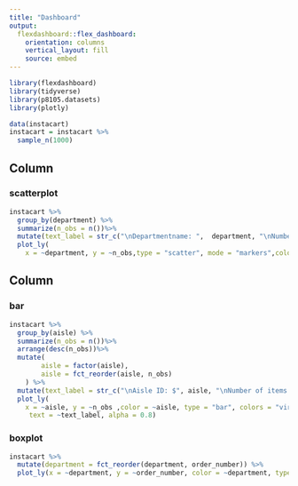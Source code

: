 ```yaml
---
title: "Dashboard"
output: 
  flexdashboard::flex_dashboard:
    orientation: columns
    vertical_layout: fill
    source: embed
---
```


```r
library(flexdashboard)
library(tidyverse)
library(p8105.datasets)
library(plotly)
```

```r
data(instacart)
instacart = instacart %>% 
  sample_n(1000)
```

Column {data-width=650}
-----------------------------------------------------------------------

### scatterplot

```r
instacart %>%
  group_by(department) %>%
  summarize(n_obs = n())%>%
  mutate(text_label = str_c("\nDepartmentname: ",  department, "\nNumber of items: ",n_obs)) %>%
  plot_ly(
    x = ~department, y = ~n_obs,type = "scatter", mode = "markers",color = ~department,colors = "viridis",  text = ~text_label, alpha = 0.8)
```

Column {data-width=350}
-----------------------------------------------------------------------

### bar

```r
instacart %>%
  group_by(aisle) %>%
  summarize(n_obs = n())%>%
  arrange(desc(n_obs))%>%
  mutate(
        aisle = factor(aisle),
        aisle = fct_reorder(aisle, n_obs)
    ) %>%
  mutate(text_label = str_c("\nAisle ID: $", aisle, "\nNumber of items: ",n_obs)) %>% 
  plot_ly(
    x = ~aisle, y = ~n_obs ,color = ~aisle, type = "bar", colors = "viridis",
     text = ~text_label, alpha = 0.8)

```


### boxplot
```r
instacart %>% 
  mutate(department = fct_reorder(department, order_number)) %>% 
  plot_ly(x = ~department, y = ~order_number, color = ~department, type = "box", colors = "viridis")
```

